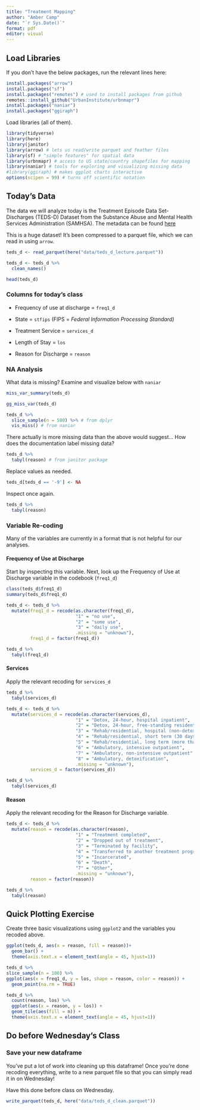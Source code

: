 ```yaml
---
title: "Treatment Mapping"
author: "Amber Camp" 
date: "`r Sys.Date()`"
format: pdf
editor: visual
---
```


## Load Libraries

If you don't have the below packages, run the relevant lines here:

```r
install.packages("arrow")
install.packages("sf")
install.packages("remotes") # used to install packages from github
remotes::install_github("UrbanInstitute/urbnmapr")
install.packages("naniar")
install.packages("ggiraph")
```

Load libraries (all of them).

```r
library(tidyverse)
library(here)
library(janitor) 
library(arrow) # lets us read/write parquet and feather files
library(sf) # "simple features" for spatial data
library(urbnmapr) # access to US state/country shapefiles for mapping
library(naniar) # tools for exploring and visualizing missing data
#library(ggiraph) # makes ggplot charts interactive
options(scipen = 99) # turns off scientific notation
```

## Today's Data

The data we will analyze today is the Treatment Episode Data Set-Discharges (TEDS-D) Dataset from the Substance Abuse and Mental Health Services Administration (SAMHSA). The metadata can be found [here](https://www.samhsa.gov/data/system/files/media-puf-file/TEDS-D-2021-DS0001-info-codebook.pdf)

This is a huge dataset! It's been compressed to a parquet file, which we can read in using `arrow`.

```r
teds_d <- read_parquet(here("data/teds_d_lecture.parquet"))

teds_d <- teds_d %>%
  clean_names()

head(teds_d)
```

### Columns for today's class

-   Frequency of use at discharge = `freq1_d`

-   State = `stfips` (FIPS = *Federal Information Processing Standard)*

-   Treatment Service = `services_d`

-   Length of Stay = `los`

-   Reason for Discharge = `reason`

### NA Analysis

What data is missing? Examine and visualize below with `naniar`

```r
miss_var_summary(teds_d)

gg_miss_var(teds_d)

teds_d %>%
  slice_sample(n = 500) %>% # from dplyr
  vis_miss() # from naniar
```

There actually is more missing data than the above would suggest... How does the documentation label missing data?

```r
teds_d %>% 
  tabyl(reason) # from janitor package
```

Replace values as needed.

```r
teds_d[teds_d == '-9'] <- NA
```

Inspect once again.

```r
teds_d %>% 
  tabyl(reason)
```

### Variable Re-coding

Many of the variables are currently in a format that is not helpful for our analyses.

#### Frequency of Use at Discharge

Start by inspecting this variable. Next, look up the Frequency of Use at Discharge variable in the codebook (`freq1_d`)

```r
class(teds_d$freq1_d)
summary(teds_d$freq1_d)

teds_d <- teds_d %>% 
  mutate(freq1_d = recode(as.character(freq1_d),
                          "1" = "no use",
                          "2" = "some use",
                          "3" = "daily use",
                          .missing = "unknown"),
         freq1_d = factor(freq1_d))

teds_d %>% 
  tabyl(freq1_d)
```

#### Services

Apply the relevant recoding for `services_d`

```r
teds_d %>% 
  tabyl(services_d)

teds_d <- teds_d %>% 
  mutate(services_d = recode(as.character(services_d),
                          "1" = "Detox, 24-hour, hospital inpatient",
                          "2" = "Detox, 24-hour, free-standing residential",
                          "3" = "Rehab/residential, hospital (non-detox)",
                          "4" = "Rehab/residential, short term (30 days or fewer)",
                          "5" = "Rehab/residential, long term (more than 30 days)",
                          "6" = "Ambulatory, intensive outpatient",
                          "7" = "Ambulatory, non-intensive outpatient",
                          "8" = "Ambulatory, detoxification",
                          .missing = "unknown"),
         services_d = factor(services_d))

teds_d %>% 
  tabyl(services_d)
```

#### Reason

Apply the relevant recoding for the Reason for Discharge variable.

```r
teds_d <- teds_d %>% 
  mutate(reason = recode(as.character(reason),
                          "1" = "Treatment completed",
                          "2" = "Dropped out of treatment",
                          "3" = "Terminated by facility",
                          "4" = "Transferred to another treatment program or facility",
                          "5" = "Incarcerated",
                          "6" = "Death",
                          "7" = "Other",
                          .missing = "unknown"),
         reason = factor(reason))

teds_d %>% 
  tabyl(reason)
```

## Quick Plotting Exercise

Create three basic visualizations using `ggplot2` and the variables you recoded above.

```r
ggplot(teds_d, aes(x = reason, fill = reason))+
  geom_bar() +
  theme(axis.text.x = element_text(angle = 45, hjust=1))

teds_d %>% 
slice_sample(n = 100) %>%
ggplot(aes(x = freq1_d, y = los, shape = reason, color = reason)) +
  geom_point(na.rm = TRUE)

teds_d %>% 
  count(reason, los) %>% 
  ggplot(aes(x = reason, y = los)) +
  geom_tile(aes(fill = n)) +
  theme(axis.text.x = element_text(angle = 45, hjust=1))
```

## Do before Wednesday's Class

### Save your new dataframe

You've put a lot of work into cleaning up this dataframe! Once you're done recoding everything, write to a new parquet file so that you can simply read it in on Wednesday!

Have this done before class on Wednesday.

```r
write_parquet(teds_d, here("data/teds_d_clean.parquet"))
```
